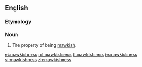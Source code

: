 ==English==

===Etymology===
{{suffix|en|mawkish|ness}}

===Noun===
{{en-noun|~|es}}

# The property of being [[mawkish]].

[[et:mawkishness]]
[[ml:mawkishness]]
[[fi:mawkishness]]
[[te:mawkishness]]
[[vi:mawkishness]]
[[zh:mawkishness]]